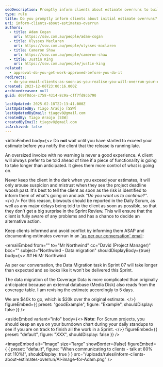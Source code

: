 ```yaml
---
seoDescription: Promptly inform clients about estimate overruns to build trust and prevent conflicts, ensuring transparency in project timelines and costs.
type: rule
title: Do you promptly inform clients about initial estimate overruns?
uri: inform-clients-about-estimates-overrun
authors:
  - title: Adam Cogan
    url: https://ssw.com.au/people/adam-cogan
  - title: Ulysses Maclaren
    url: https://ssw.com.au/people/ulysses-maclaren
  - title: Cameron Shaw
    url: https://ssw.com.au/people/cameron-shaw
  - title: Justin King
    url: https://ssw.com.au/people/justin-king
related:
  - approval-do-you-get-work-approved-before-you-do-it
redirects:
  - do-you-email-clients-as-soon-as-you-realise-you-will-overrun-your-original-estimate
created: 2023-12-06T23:00:16.000Z
archivedreason: null
guid: d69f0dce-c758-4314-8c9a-cff7fd8c6790

lastUpdated: 2025-02-18T22:13:41.000Z
lastUpdatedBy: Tiago Araújo [SSW]
lastUpdatedByEmail: tiagov8@gmail.com
createdBy: Tiago Araújo [SSW]
createdByEmail: tiagov8@gmail.com
isArchived: false
---
```


<introEmbed
  body={<>
Do **not** wait until you have started to exceed your estimate before you notify the client that the release is running late.

An oversized invoice with no warning is never a good experience. A client will always prefer to be told ahead of time if a piece of functionality is going to take longer than anticipated. It gives them more control of what is going on.

Never keep the client in the dark when you exceed your estimates, it will only arouse suspicion and mistrust when they see the project deadline woosh past. It's best to tell the client as soon as the risk is identified to inform them of what's going on and ask _"Do you want us to continue?"_.
  </>}
/>
For this reason, blowouts should be reported in the Daily Scrum, as well as any major delays being told to the client as soon as possible, so that they don't get a big surprise in the Sprint Review. This will ensure that the client is fully aware of any problems and has a chance to decide an alternative action.

Keep clients informed and avoid conflict by informing them ASAP and documenting estimates overrun in an ['as per our conversation' email](/as-per-our-conversation-emails):

<emailEmbed
  from=""
  to="Mr Northwind"
  cc="David (Project Manager)"
  bcc=""
  subject="Northwind - Data migration"
  shouldDisplayBody={true}
  body={<>
    ## Hi Mr Northwind

As per our conversation, the Data Migration task in Sprint 07 will take longer than expected and so looks like it won't be delivered this Sprint.

The data migration of the Coverage Data is more complicated than originally anticipated because an external database (Media Disk) also reads from the coverage table. I am revising the estimate accordingly to 5 days.

We are $40k to go, which is $20k over the original estimate.
  </>}
  figureEmbed={{
    preset: "goodExample",
    figure: "Example",
    shouldDisplay: false
  }}
/>


<asideEmbed
  variant="info"
  body={<>
    **Note:** For Scrum projects, you should keep an eye on your burndown chart during your daily standups to see if you are on track to finish all the work in a Sprint.
  </>}
  figureEmbed={{
    preset: "default",
    figure: "XXX",
    shouldDisplay: false
  }}
/>



<imageEmbed
  alt="Image"
  size="large"
  showBorder={false}
  figureEmbed={ {
    preset: "default",
    figure: "When communicating to clients - talk at 80% not 110%!",
    shouldDisplay: true
  } }
  src="/uploads/rules/inform-clients-about-estimates-overrun/AI-image-for-Adam.png"
/>
